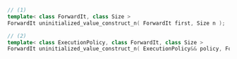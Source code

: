 ```cpp
// (1)
template< class ForwardIt, class Size >
ForwardIt uninitialized_value_construct_n( ForwardIt first, Size n );

// (2)
template< class ExecutionPolicy, class ForwardIt, class Size >
ForwardIt uninitialized_value_construct_n( ExecutionPolicy&& policy, ForwardIt first, Size n );
```
